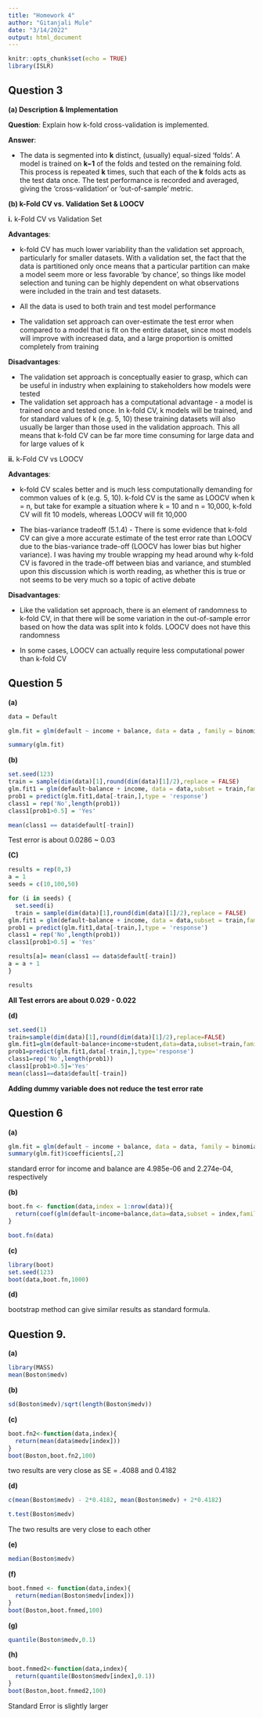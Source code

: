 ```yaml
---
title: "Homework 4"
author: "Gitanjali Mule"
date: "3/14/2022"
output: html_document
---
```


```r
knitr::opts_chunk$set(echo = TRUE)
library(ISLR)
```


## Question 3

**(a) Description & Implementation**

**Question**: Explain how k-fold cross-validation is implemented.

**Answer**:

- The data is segmented into **k** distinct, (usually) equal-sized ‘folds’. A model is trained on **k−1** of the folds and tested on the remaining fold. This process is repeated **k** times, such that each of the **k** folds acts as the test data once. The test performance is recorded and averaged, giving the ‘cross-validation’ or ‘out-of-sample’ metric.


**(b) k-Fold CV vs. Validation Set & LOOCV**

**i.** k-Fold CV vs Validation Set

**Advantages**:

- k-fold CV has much lower variability than the validation set approach, particularly for smaller datasets. With a validation set, the fact that the data is partitioned only once means that a particular partition can make a model seem more or less favorable ‘by chance’, so things like model selection and tuning can be highly dependent on what observations were included in the train and test datasets.

- All the data is used to both train and test model performance

- The validation set approach can over-estimate the test error when compared to a model that is fit on the entire dataset, since most models will improve with increased data, and a large proportion is omitted completely from training

**Disadvantages**:

- The validation set approach is conceptually easier to grasp, which can be useful in industry when explaining to stakeholders how models were tested
- The validation set approach has a computational advantage - a model is trained once and tested once. In k-fold CV, k models will be trained, and for standard values of k (e.g. 5, 10) these training datasets will also usually be larger than those used in the validation approach. This all means that k-fold CV can be far more time consuming for large data and for large values of k

**ii.** k-Fold CV vs LOOCV

**Advantages**:

- k-fold CV scales better and is much less computationally demanding for common values of k (e.g. 5, 10). k-fold CV is the same as LOOCV when k = n, but take for example a situation where k = 10 and n = 10,000, k-fold CV will fit 10 models, whereas LOOCV will fit 10,000

- The bias-variance tradeoff (5.1.4) - There is some evidence that k-fold CV can give a more accurate estimate of the test error rate than LOOCV due to the bias-variance trade-off (LOOCV has lower bias but higher variance). I was having my trouble wrapping my head around why k-fold CV is favored in the trade-off between bias and variance, and stumbled upon this discussion which is worth reading, as whether this is true or not seems to be very much so a topic of active debate

**Disadvantages**:

- Like the validation set approach, there is an element of randomness to k-fold CV, in that there will be some variation in the out-of-sample error based on how the data was split into k folds. LOOCV does not have this randomness

- In some cases, LOOCV can actually require less computational power than k-fold CV


## Question 5 
**(a)**
```r
data = Default
```

```r
glm.fit = glm(default ~ income + balance, data = data , family = binomial)
```
```r
summary(glm.fit)
```
**(b)**
```r
set.seed(123)
train = sample(dim(data)[1],round(dim(data)[1]/2),replace = FALSE)
glm.fit1 = glm(default~balance + income, data = data,subset = train,family = binomial)
prob1 = predict(glm.fit1,data[-train,],type = 'response')
class1 = rep('No',length(prob1))
class1[prob1>0.5] = 'Yes'

mean(class1 == data$default[-train])
```
Test error is about 0.0286 ~ 0.03

**(C)**

```r
results = rep(0,3)
a = 1
seeds = c(10,100,50)

for (i in seeds) {
  set.seed(i)
  train = sample(dim(data)[1],round(dim(data)[1]/2),replace = FALSE)
glm.fit1 = glm(default~balance + income, data = data,subset = train,family = binomial)
prob1 = predict(glm.fit1,data[-train,],type = 'response')
class1 = rep('No',length(prob1))
class1[prob1>0.5] = 'Yes'

results[a]= mean(class1 == data$default[-train])
a = a + 1
}
```
```r
results
```

**All Test errors are about 0.029 - 0.022**

**(d)**
```r
set.seed(1)
train=sample(dim(data)[1],round(dim(data)[1]/2),replace=FALSE)
glm.fit1=glm(default~balance+income+student,data=data,subset=train,family=binomial)
prob1=predict(glm.fit1,data[-train,],type='response')
class1=rep('No',length(prob1))
class1[prob1>0.5]='Yes'
mean(class1==data$default[-train])
```

**Adding dummy variable does not reduce the test error rate**

## Question 6
**(a)**
```r
glm.fit = glm(default ~ income + balance, data = data, family = binomial)
summary(glm.fit)$coefficients[,2]
```
standard error for income and balance are 4.985e-06 and 2.274e-04, respectively

**(b)**
```r
boot.fn <- function(data,index = 1:nrow(data)){
  return(coef(glm(default~income+balance,data=data,subset = index,family = binomial))[-1])
}

boot.fn(data)
```
**(c)**
```r
library(boot)
set.seed(123)
boot(data,boot.fn,1000)
```
**(d)**

bootstrap method can give similar results as standard formula.


## Question 9.
**(a)**
```r
library(MASS)
mean(Boston$medv)
```
 **(b)**
```r
sd(Boston$medv)/sqrt(length(Boston$medv))
```
**(c)**
```r
boot.fn2<-function(data,index){
  return(mean(data$medv[index]))
}
boot(Boston,boot.fn2,100)
```
two results are very close as SE = .4088 and 0.4182

**(d)**
```r
c(mean(Boston$medv) - 2*0.4182, mean(Boston$medv) + 2*0.4182)
```
```r
t.test(Boston$medv)
```
The two results are very close to each other


**(e)**

```r
median(Boston$medv)
```
**(f)**
```r
boot.fnmed <- function(data,index){
  return(median(Boston$medv[index]))
}
boot(Boston,boot.fnmed,100)
```
**(g)**
```r
quantile(Boston$medv,0.1)
```
**(h)**
```r
boot.fnmed2<-function(data,index){
  return(quantile(Boston$medv[index],0.1))
}
boot(Boston,boot.fnmed2,100)
```
Standard Error is slightly larger
